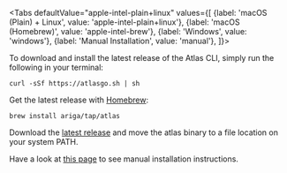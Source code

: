 
<Tabs
defaultValue="apple-intel-plain+linux"
values={[
{label: 'macOS (Plain) + Linux', value: 'apple-intel-plain+linux'},
{label: 'macOS (Homebrew)', value: 'apple-intel-brew'},
{label: 'Windows', value: 'windows'},
{label: 'Manual Installation', value: 'manual'},
]}>
<TabItem value="apple-intel-plain+linux">

To download and install the latest release of the Atlas CLI, simply run the following in your terminal:

```shell
curl -sSf https://atlasgo.sh | sh
```

</TabItem>
<TabItem value="apple-intel-brew">

Get the latest release with [Homebrew](https://brew.sh/):

```shell
brew install ariga/tap/atlas
```

</TabItem>
<TabItem value="windows">

Download the [latest release](https://release.ariga.io/atlas/atlas-windows-amd64-latest.exe) and
move the atlas binary to a file location on your system PATH.

</TabItem>
<TabItem value="manual">

Have a look at [this page](/manual-installation) to see manual installation instructions.

</TabItem>
</Tabs>